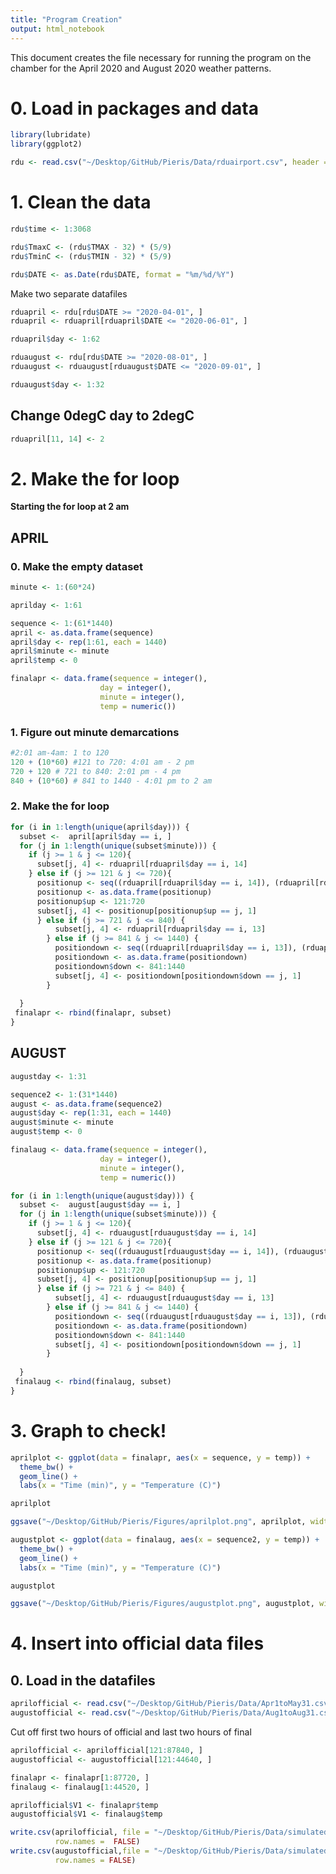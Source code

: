 ```yaml
---
title: "Program Creation"
output: html_notebook
---
```


This document creates the file necessary for running the program on the chamber for the April 2020 and August 2020 weather patterns. 


# 0. Load in packages and data

```r
library(lubridate)
library(ggplot2)
```

```r
rdu <- read.csv("~/Desktop/GitHub/Pieris/Data/rduairport.csv", header = TRUE)
```

# 1. Clean the data

```r
rdu$time <- 1:3068

rdu$TmaxC <- (rdu$TMAX - 32) * (5/9)
rdu$TminC <- (rdu$TMIN - 32) * (5/9)

rdu$DATE <- as.Date(rdu$DATE, format = "%m/%d/%Y")
```

Make two separate datafiles

```r
rduapril <- rdu[rdu$DATE >= "2020-04-01", ]
rduapril <- rduapril[rduapril$DATE <= "2020-06-01", ]

rduapril$day <- 1:62
```

```r
rduaugust <- rdu[rdu$DATE >= "2020-08-01", ]
rduaugust <- rduaugust[rduaugust$DATE <= "2020-09-01", ]

rduaugust$day <- 1:32


```

## Change 0degC day to 2degC 

```r
rduapril[11, 14] <- 2
```



# 2. Make the for loop 

**Starting the for loop at 2 am** 

## APRIL

### 0. Make the empty dataset 

```r
minute <- 1:(60*24)

aprilday <- 1:61

sequence <- 1:(61*1440)
april <- as.data.frame(sequence)
april$day <- rep(1:61, each = 1440)
april$minute <- minute
april$temp <- 0

finalapr <- data.frame(sequence = integer(),
                    day = integer(), 
                    minute = integer(), 
                    temp = numeric())

```


### 1. Figure out minute demarcations

```r
#2:01 am-4am: 1 to 120
120 + (10*60) #121 to 720: 4:01 am - 2 pm
720 + 120 # 721 to 840: 2:01 pm - 4 pm
840 + (10*60) # 841 to 1440 - 4:01 pm to 2 am

```

### 2. Make the for loop

```r
for (i in 1:length(unique(april$day))) {
  subset <-  april[april$day == i, ]
  for (j in 1:length(unique(subset$minute))) {
    if (j >= 1 & j <= 120){
      subset[j, 4] <- rduapril[rduapril$day == i, 14]
    } else if (j >= 121 & j <= 720){
      positionup <- seq((rduapril[rduapril$day == i, 14]), (rduapril[rduapril$day == i, 13]), length = 600)
      positionup <- as.data.frame(positionup)
      positionup$up <- 121:720
      subset[j, 4] <- positionup[positionup$up == j, 1] 
      } else if (j >= 721 & j <= 840) {
          subset[j, 4] <- rduapril[rduapril$day == i, 13]
        } else if (j >= 841 & j <= 1440) {
          positiondown <- seq((rduapril[rduapril$day == i, 13]), (rduapril[rduapril$day == (i+1), 14]), length = 600)
          positiondown <- as.data.frame(positiondown)
          positiondown$down <- 841:1440
          subset[j, 4] <- positiondown[positiondown$down == j, 1] 
        }
    
  }
 finalapr <- rbind(finalapr, subset)
}
```

## AUGUST

```r
augustday <- 1:31

sequence2 <- 1:(31*1440)
august <- as.data.frame(sequence2)
august$day <- rep(1:31, each = 1440)
august$minute <- minute
august$temp <- 0

finalaug <- data.frame(sequence = integer(),
                    day = integer(), 
                    minute = integer(), 
                    temp = numeric())

```


```r
for (i in 1:length(unique(august$day))) {
  subset <-  august[august$day == i, ]
  for (j in 1:length(unique(subset$minute))) {
    if (j >= 1 & j <= 120){
      subset[j, 4] <- rduaugust[rduaugust$day == i, 14]
    } else if (j >= 121 & j <= 720){
      positionup <- seq((rduaugust[rduaugust$day == i, 14]), (rduaugust[rduaugust$day == i, 13]), length = 600)
      positionup <- as.data.frame(positionup)
      positionup$up <- 121:720
      subset[j, 4] <- positionup[positionup$up == j, 1] 
      } else if (j >= 721 & j <= 840) {
          subset[j, 4] <- rduaugust[rduaugust$day == i, 13]
        } else if (j >= 841 & j <= 1440) {
          positiondown <- seq((rduaugust[rduaugust$day == i, 13]), (rduaugust[rduaugust$day == (i+1), 14]), length = 600)
          positiondown <- as.data.frame(positiondown)
          positiondown$down <- 841:1440
          subset[j, 4] <- positiondown[positiondown$down == j, 1] 
        }
    
  }
 finalaug <- rbind(finalaug, subset)
}
```



# 3. Graph to check!

```r
aprilplot <- ggplot(data = finalapr, aes(x = sequence, y = temp)) + 
  theme_bw() + 
  geom_line() + 
  labs(x = "Time (min)", y = "Temperature (C)")

aprilplot

ggsave("~/Desktop/GitHub/Pieris/Figures/aprilplot.png", aprilplot, width = 8, height = 5)
```


```r
augustplot <- ggplot(data = finalaug, aes(x = sequence2, y = temp)) + 
  theme_bw() + 
  geom_line() + 
  labs(x = "Time (min)", y = "Temperature (C)")

augustplot

ggsave("~/Desktop/GitHub/Pieris/Figures/augustplot.png", augustplot, width = 8, height = 5)
```


# 4. Insert into official data files

## 0. Load in the datafiles

```r
aprilofficial <- read.csv("~/Desktop/GitHub/Pieris/Data/Apr1toMay31.csv", header = FALSE)
augustofficial <- read.csv("~/Desktop/GitHub/Pieris/Data/Aug1toAug31.csv", header = FALSE)
```

Cut off first two hours of official and last two hours of final 

```r
aprilofficial <- aprilofficial[121:87840, ]
augustofficial <- augustofficial[121:44640, ]
```

```r
finalapr <- finalapr[1:87720, ]
finalaug <- finalaug[1:44520, ]
```


```r
aprilofficial$V1 <- finalapr$temp
augustofficial$V1 <- finalaug$temp
```


```r
write.csv(aprilofficial, file = "~/Desktop/GitHub/Pieris/Data/simulated_36_-79_2_d_2022_4_1_5_31_inbetween.csv", 
          row.names =  FALSE)
write.csv(augustofficial,file = "~/Desktop/GitHub/Pieris/Data/simulated_36_-79_2_d_2022_8_1_8_31_inbetween.csv",  
          row.names = FALSE)
```


